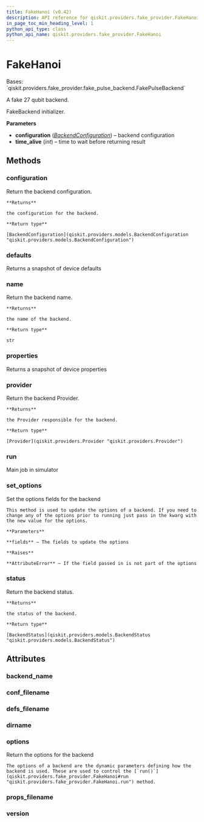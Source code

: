 ```yaml
---
title: FakeHanoi (v0.42)
description: API reference for qiskit.providers.fake_provider.FakeHanoi in qiskit v0.42
in_page_toc_min_heading_level: 1
python_api_type: class
python_api_name: qiskit.providers.fake_provider.FakeHanoi
---
```


# FakeHanoi

<Class id="qiskit.providers.fake_provider.FakeHanoi" isDedicatedPage={true} github="https://github.com/qiskit/qiskit/tree/stable/0.23/qiskit/providers/fake_provider/backends/hanoi/fake_hanoi.py" signature="FakeHanoi" modifiers="class">
  Bases: `qiskit.providers.fake_provider.fake_pulse_backend.FakePulseBackend`

  A fake 27 qubit backend.

  FakeBackend initializer.

  **Parameters**

  *   **configuration** ([*BackendConfiguration*](qiskit.providers.models.BackendConfiguration "qiskit.providers.models.BackendConfiguration")) – backend configuration
  *   **time\_alive** (*int*) – time to wait before returning result

  ## Methods

  <span id="qiskit-providers-fake-provider-fakehanoi-configuration" />

  ### configuration

  <Function id="qiskit.providers.fake_provider.FakeHanoi.configuration" signature="FakeHanoi.configuration()">
    Return the backend configuration.

    **Returns**

    the configuration for the backend.

    **Return type**

    [BackendConfiguration](qiskit.providers.models.BackendConfiguration "qiskit.providers.models.BackendConfiguration")
  </Function>

  <span id="qiskit-providers-fake-provider-fakehanoi-defaults" />

  ### defaults

  <Function id="qiskit.providers.fake_provider.FakeHanoi.defaults" signature="FakeHanoi.defaults()">
    Returns a snapshot of device defaults
  </Function>

  <span id="qiskit-providers-fake-provider-fakehanoi-name" />

  ### name

  <Function id="qiskit.providers.fake_provider.FakeHanoi.name" signature="FakeHanoi.name()">
    Return the backend name.

    **Returns**

    the name of the backend.

    **Return type**

    str
  </Function>

  <span id="qiskit-providers-fake-provider-fakehanoi-properties" />

  ### properties

  <Function id="qiskit.providers.fake_provider.FakeHanoi.properties" signature="FakeHanoi.properties()">
    Returns a snapshot of device properties
  </Function>

  <span id="qiskit-providers-fake-provider-fakehanoi-provider" />

  ### provider

  <Function id="qiskit.providers.fake_provider.FakeHanoi.provider" signature="FakeHanoi.provider()">
    Return the backend Provider.

    **Returns**

    the Provider responsible for the backend.

    **Return type**

    [Provider](qiskit.providers.Provider "qiskit.providers.Provider")
  </Function>

  <span id="qiskit-providers-fake-provider-fakehanoi-run" />

  ### run

  <Function id="qiskit.providers.fake_provider.FakeHanoi.run" signature="FakeHanoi.run(run_input, **kwargs)">
    Main job in simulator
  </Function>

  <span id="qiskit-providers-fake-provider-fakehanoi-set-options" />

  ### set\_options

  <Function id="qiskit.providers.fake_provider.FakeHanoi.set_options" signature="FakeHanoi.set_options(**fields)">
    Set the options fields for the backend

    This method is used to update the options of a backend. If you need to change any of the options prior to running just pass in the kwarg with the new value for the options.

    **Parameters**

    **fields** – The fields to update the options

    **Raises**

    **AttributeError** – If the field passed in is not part of the options
  </Function>

  <span id="qiskit-providers-fake-provider-fakehanoi-status" />

  ### status

  <Function id="qiskit.providers.fake_provider.FakeHanoi.status" signature="FakeHanoi.status()">
    Return the backend status.

    **Returns**

    the status of the backend.

    **Return type**

    [BackendStatus](qiskit.providers.models.BackendStatus "qiskit.providers.models.BackendStatus")
  </Function>

  ## Attributes

  ### backend\_name

  <Attribute id="qiskit.providers.fake_provider.FakeHanoi.backend_name" attributeValue="'fake_hanoi'" />

  ### conf\_filename

  <Attribute id="qiskit.providers.fake_provider.FakeHanoi.conf_filename" attributeValue="'conf_hanoi.json'" />

  ### defs\_filename

  <Attribute id="qiskit.providers.fake_provider.FakeHanoi.defs_filename" attributeValue="'defs_hanoi.json'" />

  ### dirname

  <Attribute id="qiskit.providers.fake_provider.FakeHanoi.dirname" attributeValue="'/home/runner/work/qiskit/qiskit/.tox/docs/lib/python3.8/site-packages/qiskit/providers/fake_provider/backends/hanoi'" />

  ### options

  <Attribute id="qiskit.providers.fake_provider.FakeHanoi.options">
    Return the options for the backend

    The options of a backend are the dynamic parameters defining how the backend is used. These are used to control the [`run()`](qiskit.providers.fake_provider.FakeHanoi#run "qiskit.providers.fake_provider.FakeHanoi.run") method.
  </Attribute>

  ### props\_filename

  <Attribute id="qiskit.providers.fake_provider.FakeHanoi.props_filename" attributeValue="'props_hanoi.json'" />

  ### version

  <Attribute id="qiskit.providers.fake_provider.FakeHanoi.version" attributeValue="1" />
</Class>

